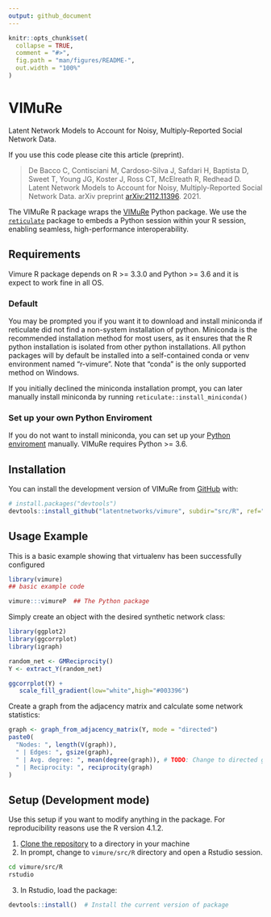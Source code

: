 ```yaml
---
output: github_document
---
```


<!-- README.md is generated from README.Rmd. Please edit that file -->

```r
knitr::opts_chunk$set(
  collapse = TRUE,
  comment = "#>",
  fig.path = "man/figures/README-",
  out.width = "100%"
)
```

# VIMuRe

<!-- badges: start -->
<!-- badges: end -->

Latent Network Models to Account for Noisy, Multiply-Reported Social Network Data.


If you use this code please cite this article (preprint).

> De Bacco C, Contisciani M, Cardoso-Silva J, Safdari H, Baptista D, Sweet T, Young JG, Koster J, Ross CT, McElreath R, Redhead D. Latent Network Models to Account for Noisy, Multiply-Reported Social Network Data. arXiv preprint [arXiv:2112.11396](https://arxiv.org/abs/2112.11396). 2021.

The VIMuRe R package wraps the [VIMuRe](https://github.com/latentnetworks/vimure/tree/18-vimure-v01-r-write-test_syntheticr/src/python) Python package. We use the [`reticulate`](https://rstudio.github.io/reticulate/) package to embeds a Python session within your R session, enabling seamless, high-performance interoperability. 

## Requirements

Vimure R package depends on R >= 3.3.0 and Python >= 3.6 and it is expect to work fine in all OS.

### Default

You may be prompted you if you want it to download and install miniconda if reticulate did not find a non-system installation of python. Miniconda is the recommended installation method for most users, as it ensures that the R python installation is isolated from other python installations. All python packages will by default be installed into a self-contained conda or venv environment named "r-vimure". Note that "conda" is the only supported method on Windows. 

If you initially declined the miniconda installation prompt, you can later manually install miniconda by running `reticulate::install_miniconda()`

### Set up your own Python Enviroment

If you do not want to install miniconda, you can set up your [Python enviroment](http://timsherratt.org/digital-heritage-handbook/docs/python-pip-virtualenv/) manually. VIMuRe requires Python >= 3.6.

## Installation

You can install the development version of VIMuRe from [GitHub](https://github.com/) with:

``` r
# install.packages("devtools")
devtools::install_github("latentnetworks/vimure", subdir="src/R", ref="develop")
```

## Usage Example

This is a basic example showing that virtualenv has been successfully configured 

```r
library(vimure)
## basic example code

vimure:::vimureP  ## The Python package
```

Simply create an object with the desired synthetic network class:

```r
library(ggplot2)
library(ggcorrplot)
library(igraph)

random_net <- GMReciprocity()
Y <- extract_Y(random_net)

ggcorrplot(Y) + 
   scale_fill_gradient(low="white",high="#003396")
```


Create a graph from the adjacency matrix and calculate some network statistics:

```r
graph <- graph_from_adjacency_matrix(Y, mode = "directed")
paste0(
  "Nodes: ", length(V(graph)),
  " | Edges: ", gsize(graph),
  " | Avg. degree: ", mean(degree(graph)), # TODO: Change to directed graph
  " | Reciprocity: ", reciprocity(graph)
)
```


## Setup (Development mode)

Use this setup if you want to modify anything in the package. For reproducibility reasons use the R version 4.1.2.

1. [Clone the repository](https://docs.github.com/en/repositories/creating-and-managing-repositories/cloning-a-repository) to a directory in your machine
2. In prompt, change to `vimure/src/R` directory and open a Rstudio session.
```bash
cd vimure/src/R
rstudio
```
3. In Rstudio, load the package:
``` r
devtools::install()  # Install the current version of package
```

